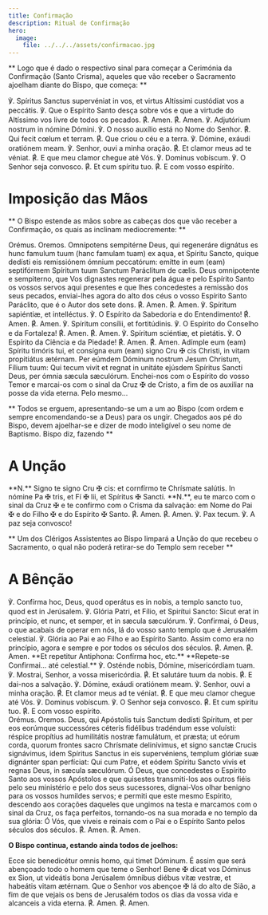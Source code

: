 ```yaml
---
title: Confirmação
description: Ritual de Confirmação
hero:
  image:
    file: ../../../assets/confirmacao.jpg
---
```


**
Logo que é dado o respectivo sinal para começar a Cerimónia da Confirmação
(Santo Crisma), aqueles que vão receber o Sacramento ajoelham diante do Bispo,
que começa:
**

<div class="side-by-side not-content">
  <span>
    ℣. Spíritus Sanctus supervéniat in vos, et virtus Altíssimi custódiat vos a
    peccátis.
  </span>
  <span>
    ℣. Que o Espírito Santo desça sobre vós e que a virtude do Altíssimo vos
    livre de todos os pecados.
  </span>
  <span>
    <span class="text-red-500">℟.</span> Amen.
  </span>
  <span>
    <span class="text-red-500">℟.</span> Amen.
  </span>
  <span>℣. Adjutórium nostrum in nómine Dómini.</span>
  <span>℣. O nosso auxílio está no Nome do Senhor.</span>
  <span>
    <span class="text-red-500">℟.</span> Qui fecit cœlum et terram.
  </span>
  <span>
    <span class="text-red-500">℟.</span> Que criou o céu e a terra.
  </span>
  <span>℣. Dómine, exáudi oratiónem meam.</span>
  <span>℣. Senhor, ouvi a minha oração.</span>
  <span>
    <span class="text-red-500">℟.</span> Et clamor meus ad te véniat.
  </span>
  <span>
    <span class="text-red-500">℟.</span> E que meu clamor chegue até Vós.
  </span>
  <span>℣. Dominus vobíscum.</span>
  <span>℣. O Senhor seja convosco.</span>
  <span>
    <span class="text-red-500">℟.</span> Et cum spíritu tuo.
  </span>
  <span>
    <span class="text-red-500">℟.</span> E com vosso espírito.
  </span>
</div>

# Imposição das Mãos

**
O Bispo estende as mãos sobre as cabeças dos que vão receber a Confirmação, os
quais as inclinam mediocremente:
**

<div class="side-by-side not-content">
  <span class="text-red-500 text-center">Orémus.</span>
  <span class="text-red-500 text-center">Oremos.</span>
  <span>
    Omnípotens sempitérne Deus, qui regeneráre dignátus es hunc famulum tuum
    (hanc famulam tuam) ex aqua, et Spíritu Sancto, quique dedísti eis
    remissiónem ómnium peccatórum: emítte in eum (eam) septifórmem Spíritum tuum
    Sanctum Paráclitum de cælis.
  </span>
  <span>
    Deus omnipotente e sempiterno, que Vos dignastes regenerar pela água e pelo
    Espírito Santo os vossos servos aqui presentes e que lhes concedestes a
    remissão dos seus pecados, enviai-lhes agora do alto dos céus o vosso
    Espírito Santo Paráclito, que é o Autor dos sete dons.
  </span>
  <span>
    <span class="text-red-500">℟.</span> Amen.
  </span>
  <span>
    <span class="text-red-500">℟.</span> Amen.
  </span>
  <span>℣. Spíritum sapiéntiæ, et intelléctus.</span>
  <span>
    ℣. O Espírito da Sabedoria e do Entendimento!
  </span>
  <span>
    <span class="text-red-500">℟.</span> Amen.
  </span>
  <span>
    <span class="text-red-500">℟.</span> Amen.
  </span>
  <span>℣. Spíritum consílii, et fortitúdinis.</span>
  <span>℣. O Espírito do Conselho e da Fortaleza!</span>
  <span>
    <span class="text-red-500">℟.</span> Amen.
  </span>
  <span>
    <span class="text-red-500">℟.</span> Amen.
  </span>
  <span>℣. Spíritum sciéntiæ, et pietátis.</span>
  <span>℣. O Espírito da Ciência e da Piedade!</span>
  <span>
    <span class="text-red-500">℟.</span> Amen.
  </span>
  <span>
    <span class="text-red-500">℟.</span> Amen.
  </span>
  <span>
    Adímple eum (eam) Spíritu timóris tui, et consígna eum (eam) signo Cru
    <span class="text-red-500">✠</span> cis Christi, in vitam propitiátus ætérnam.
    Per eúmdem Dóminum nostrum Jesum Christum, Fílium tuum: Qui tecum vivit et regnat
    in unitáte ejúsdem Spíritus Sancti Deus, per ómnia sæcula sæculórum.
  </span>
  <span>
    Enchei-nos com o Espírito do vosso Temor e marcai-os com o sinal da Cruz
    <span class="text-red-500">✠</span> de Cristo, a fim de os auxiliar na posse
    da vida eterna. Pelo mesmo...
  </span>
</div>

**
Todos se erguem, apresentando-se um a um ao Bispo (com ordem e sempre
encomendando-se a Deus) para os ungir. Chegados aos pé do Bispo, devem
ajoelhar-se e dizer de modo inteligível o seu nome de Baptismo. Bispo diz,
fazendo
**

# A Unção

<div class="side-by-side not-content">
  <span>
    **N.** Signo te signo Cru
    <span class="text-red-500">✠</span> cis: et cornfírmo te Chrísmate salútis. In
    nómine Pa <span class="text-red-500">✠</span> tris, et Fí <span class="text-red-500">
      ✠
    </span> lii, et Spíritus
    <span class="text-red-500">✠</span> Sancti.
  </span>
  <span>
    **N.**, eu te marco com o sinal da Cruz
    <span class="text-red-500">✠</span> e te confirmo com o Crisma da salvação: em
    Nome do Pai <span class="text-red-500">✠</span> e do Filho <span class="text-red-500">
      ✠
    </span> e do Espírito
    <span class="text-red-500">✠</span> Santo.
  </span>
  <span>
    <span class="text-red-500">℟.</span> Amen.
  </span>
  <span>
    <span class="text-red-500">℟.</span> Amen.
  </span>
  <span>℣. Pax tecum.</span>
  <span>℣. A paz seja convosco!</span>
</div>

**
Um dos Clérigos Assistentes ao Bispo limpará a Unção do que recebeu o
Sacramento, o qual não poderá retirar-se do Templo sem receber
**

# A Bênção

<div class="side-by-side not-content">
  <span>
    ℣. Confírma hoc, Deus, quod operátus es in nobis, a templo sancto tuo, quod
    est in Jerúsalem. ℣. Glória Patri, et Fílio, et Spirítui Sancto: Sicut erat
    in princípio, et nunc, et semper, et in sæcula sæculórum.
  </span>
  <span>
    ℣. Confirmai, ó Deus, o que acabais de operar em nós, lá do vosso santo
    templo que é Jerusalém celestial. ℣. Glória ao Pai e ao Filho e ao Espírito
    Santo. Assim como era no princípio, agora e sempre e por todos os séculos
    dos séculos.
  </span>
  <span>
    <span class="text-red-500">℟.</span> Amen.
  </span>
  <span>
    <span class="text-red-500">℟.</span> Amen.
  </span>
  <span>
    **Et repetitur Antiphona: Confírma hoc, etc.**
  </span>
  <span>**Repete-se Confirmai... até celestial.**</span>
  <span>
    ℣. Osténde nobis, Dómine, misericórdiam tuam.
  </span>
  <span>℣. Mostrai, Senhor, a vossa misericórdia.</span>
  <span>
    <span class="text-red-500">℟.</span> Et salutáre tuum da nobis.
  </span>
  <span>
    <span class="text-red-500">℟.</span> E dai-nos a salvação.
  </span>
  <span>℣. Dómine, exáudi oratiónem meam.</span>
  <span>℣. Senhor, ouvi a minha oração.</span>
  <span>
    <span class="text-red-500">℟.</span> Et clamor meus ad te véniat.
  </span>
  <span>
    <span class="text-red-500">℟.</span> E que meu clamor chegue até Vós.
  </span>
  <span>℣. Dominus vobíscum.</span>
  <span>℣. O Senhor seja convosco.</span>
  <span>
    <span class="text-red-500">℟.</span> Et cum spíritu tuo.
  </span>
  <span>
    <span class="text-red-500">℟.</span> E com vosso espírito.
  </span>
</div>

<div class="side-by-side not-content">
  <span class="text-red-500 text-center">Orémus.</span>
  <span class="text-red-500 text-center">Oremos.</span>
  <span>
    Deus, qui Apóstolis tuis Sanctum dedísti Spíritum, et per eos eorúmque
    successóres céteris fidélibus tradéndum esse voluísti: réspice propítius ad
    humilitátis nostræ famulátum, et præsta; ut eórum corda, quorum frontes
    sacro Chrísmate delinívimus, et signo sanctæ Crucis signávimus, idem
    Spíritus Sanctus in eis supervéniens, templum glóriæ suæ dignánter span
    perfíciat: Qui cum Patre, et eódem Spíritu Sancto vivis et regnas Deus, in
    sæcula sæculórum.
  </span>
  <span>
    Ó Deus, que concedestes o Espírito Santo aos vossos Apóstolos e que
    quisestes transmiti-los aos outros fiéis pelo seu ministério e pelo dos seus
    sucessores, dignai-Vos olhar benigno para os vossos humildes servos; e
    permiti que este mesmo Espírito, descendo aos corações daqueles que ungimos
    na testa e marcamos com o sinal da Cruz, os faça perfeitos, tornando-os na
    sua morada e no templo da sua glória: Ó Vós, que viveis e reinais com o Pai
    e o Espírito Santo pelos séculos dos séculos.
  </span>
  <span>
    <span class="text-red-500">℟.</span> Amen.
  </span>
  <span>
    <span class="text-red-500">℟.</span> Amen.
  </span>
</div>

**O Bispo continua, estando ainda todos de joelhos:**

<div class="side-by-side not-content">
  <span>
    Ecce sic benedicétur omnis homo, qui timet Dóminum.
  </span>
  <span>
    É assim que será abençoado todo o homem que teme o Senhor!
  </span>
  <span>
    Bene <span class="text-red-500">✠</span> dicat vos Dóminus ex Sion, ut
    videátis bona Jerúsalem ómnibus diébus vitæ vestræ, et habeátis vitam
    ætérnam.
  </span>
  <span>
    Que o Senhor vos abençoe <span class="text-red-500">✠</span> lá do alto de
    Sião, a fim de que vejais os bens de Jerusalém todos os dias da vossa vida e
    alcanceis a vida eterna.
  </span>
  <span>
    <span class="text-red-500">℟.</span> Amen.
  </span>
  <span>
    <span class="text-red-500">℟.</span> Amen.
  </span>
</div>
